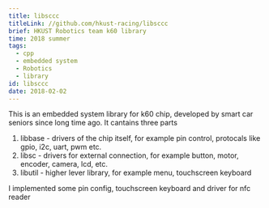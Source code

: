 ```yaml
---
title: libsccc
titleLink: //github.com/hkust-racing/libsccc
brief: HKUST Robotics team k60 library
time: 2018 summer
tags:
  - cpp
  - embedded system
  - Robotics
  - library
id: libsccc
date: 2018-02-02
---
```


This is an embedded system library for k60 chip, developed by smart car seniors since long time ago. It cantains three parts

1. libbase - drivers of the chip itself, for example pin control, protocals like gpio, i2c, uart, pwm etc.
2. libsc - drivers for external connection, for example button, motor, encoder, camera, lcd, etc.
3. libutil - higher lever library, for example menu, touchscreen keyboard

I implemented some pin config, touchscreen keyboard and driver for nfc reader
